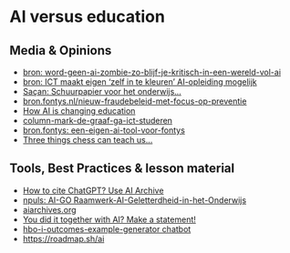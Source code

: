 # AI versus education

## Media & Opinions

- [bron: word-geen-ai-zombie-zo-blijf-je-kritisch-in-een-wereld-vol-ai](https://bron.fontys.nl/word-geen-ai-zombie-zo-blijf-je-kritisch-in-een-wereld-vol-ai/)
- [bron: ICT maakt eigen 'zelf in te kleuren' AI-opleiding mogelijk](https://bron.fontys.nl/ict-maakt-eigen-zelf-in-te-kleuren-ai-opleiding)
- [Saçan: Schuurpapier voor het onderwijs...](https://www.linkedin.com/posts/erdincsacan_schuurpapier-voor-het-onderwijs-in-tijdperk-activity-7342444607244234753-ZhL1/?rcm=ACoAAAO9wtwB4Z7xeD6SerWNj2fZLPXwKUSCRk4)
- [bron.fontys.nl/nieuw-fraudebeleid-met-focus-op-preventie](https://bron.fontys.nl/nieuw-fraudebeleid-met-focus-op-preventie/)
- [How AI is changing education](https://www.youtube.com/watch?v=OaEk-ZYzh80)
- [column-mark-de-graaf-ga-ict-studeren](https://www.hbo-i.nl/nieuws/column-mark-de-graaf-ga-ict-studeren/)
- [bron.fontys: een-eigen-ai-tool-voor-fontys](https://bron.fontys.nl/een-eigen-ai-tool-voor-fontys/)
- [Three things chess can teach us...](https://substack.nomoremarking.com/p/three-things-chess-can-teach-us-about)

## Tools, Best Practices & lesson material

- [How to cite ChatGPT? Use AI Archive](https://medium.com/@kcao0228/how-to-cite-chatgpt-use-a-i-archives-bc254cb006d1)
- [npuls: AI-GO Raamwerk-AI-Geletterdheid-in-het-Onderwijs](https://npuls.nl/wp-content/uploads/2025/07/AI-GO.-Raamwerk-AI-Geletterdheid-in-het-Onderwijs.pdf)
- [aiarchives.org](https://aiarchives.org/)
- [You did it together with AI? Make a statement!](https://mmmlabel.tech/)
- [hbo-i-outcomes-example-generator chatbot](https://chatgpt.com/g/g-FZWlHuaZh-hbo-i-outcomes-example-generator)
- [https://roadmap.sh/ai](https://roadmap.sh/ai)


